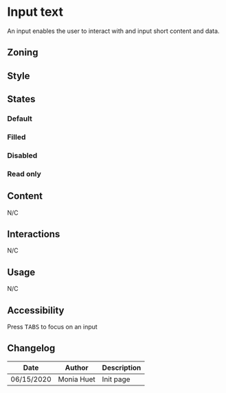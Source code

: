 

<Meta title="Components/Form/Fields/Text" />

# Input text

An input enables the user to interact with and input short content and data.

## Zoning

<FigmaImage
	src="https://www.figma.com/file/qc8oUSyVJM67gSsbTShftt/%F0%9F%93%90-Zoning?node-id=245%3A219"
	alt="zoning image for inputs"
/>

## Style

<FigmaIframe
	light="https://www.figma.com/file/610Qgbz9dEHyTTkGeYHZh4/Inputs?node-id=0%3A132"
	dark="https://www.figma.com/file/610Qgbz9dEHyTTkGeYHZh4/Inputs?node-id=0%3A68"
/>

## States

### Default

<Canvas>
	<Story name="default">
		<Form.Text label="Default input" placeholder="Lorem ipsum" />
	</Story>
</Canvas>

### Filled

<Canvas>
	<Story name="filled">
		<Form.Text label="Filled input" value="Lorem ipsum" />
	</Story>
</Canvas>

### Disabled

<Canvas>
	<Story name="disabled">
		<Form.Text label="Disabled input" disabled value="Lorem ipsum" />
	</Story>
</Canvas>

### Read only

<Canvas>
	<Story name="read-only">
		<Form.Text label="Read-only input" readOnly value="Lorem ipsum" />
	</Story>
</Canvas>

## Content

N/C

## Interactions

N/C

## Usage

N/C

## Accessibility

Press <kbd>TABS</kbd> to focus on an input

## Changelog

| Date       | Author     | Description |
| ---------- | ---------- | ----------- |
| 06/15/2020 | Monia Huet | Init page   |
